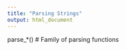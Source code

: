 ```yaml
---
title: "Parsing Strings"
output: html_document
---
```



parse_*()       # Family of parsing functions

